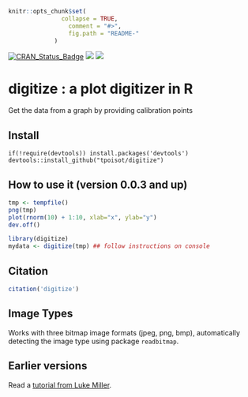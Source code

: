 ```r
knitr::opts_chunk$set(
		       collapse = TRUE,
		         comment = "#>",
		         fig.path = "README-"
			 )
```
<!-- README.md is generated from README.Rmd. Please edit that file -->

[![CRAN_Status_Badge](http://www.r-pkg.org/badges/version/digitize)](http://cran.r-project.org/package=digitize)
![](http://cranlogs.r-pkg.org/badges/digitize?color=yellow)
![](http://cranlogs.r-pkg.org/badges/grand-total/digitize?color=yellowgreen)


digitize : a plot digitizer in R
===============

Get the data from a graph by providing calibration points

## Install

```
if(!require(devtools)) install.packages('devtools')
devtools::install_github("tpoisot/digitize")
```

## How to use it (version 0.0.3 and up)

```r
tmp <- tempfile()
png(tmp)
plot(rnorm(10) + 1:10, xlab="x", ylab="y")
dev.off()

library(digitize)
mydata <- digitize(tmp) ## follow instructions on console
```

## Citation

```r
citation('digitize')
```

## Image Types


Works with three bitmap image formats (jpeg, png, bmp), automatically detecting
the image type using package `readbitmap`.

## Earlier versions

Read a [tutorial from Luke Miller](http://lukemiller.org/index.php/2011/06/digitizing-data-from-old-plots-using-digitize/).
